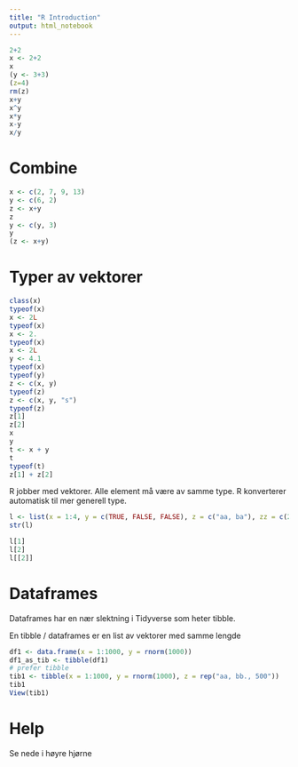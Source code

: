 ```yaml
---
title: "R Introduction"
output: html_notebook
---
```


```r
2+2
x <- 2+2
x
(y <- 3+3)
(z=4)
rm(z)
x+y
x^y
x*y
x-y
x/y
```

# Combine

```r
x <- c(2, 7, 9, 13)
y <- c(6, 2)
z <- x+y
z
y <- c(y, 3)
y
(z <- x+y)
```

# Typer av vektorer

```r
class(x)
typeof(x)
x <- 2L
typeof(x)
x <- 2.
typeof(x)
x <- 2L
y <- 4.1
typeof(x)
typeof(y)
z <- c(x, y)
typeof(z)
z <- c(x, y, "s")
typeof(z)
z[1]
z[2]
x
y
t <- x + y
t
typeof(t)
z[1] + z[2]
```

R jobber med vektorer. Alle element må være av samme type. R konverterer automatisk til mer generell type.

```r
l <- list(x = 1:4, y = c(TRUE, FALSE, FALSE), z = c("aa, ba"), zz = c(2.1, 4.33))
str(l)
```

```r
l[1]
l[2]
l[[2]]
```

# Dataframes

Dataframes har en nær slektning i Tidyverse som heter tibble.

En tibble / dataframes er en list av vektorer med samme lengde

```r
df1 <- data.frame(x = 1:1000, y = rnorm(1000))
df1_as_tib <- tibble(df1)
# prefer tibble
tib1 <- tibble(x = 1:1000, y = rnorm(1000), z = rep("aa, bb., 500"))
tib1
View(tib1)
```

# Help

Se nede i høyre hjørne

```r

```
